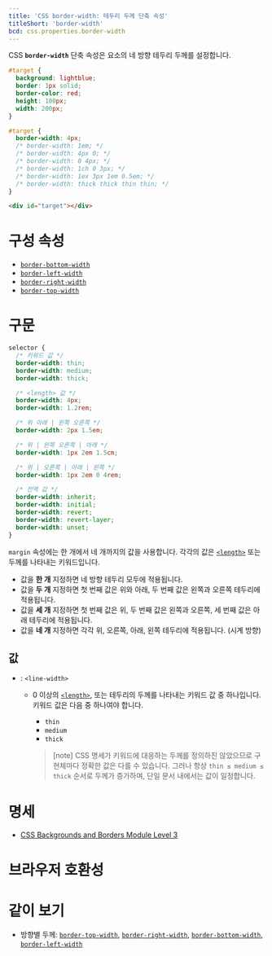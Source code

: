 ```yaml
---
title: 'CSS border-width: 테두리 두께 단축 속성'
titleShort: 'border-width'
bcd: css.properties.border-width
---
```


CSS **`border-width`** 단축 속성은 요소의 네 방향 테두리 두께를 설정합니다.

```css hidden name=demo filename=style
#target {
  background: lightblue;
  border: 1px solid;
  border-color: red;
  height: 100px;
  width: 200px;
}
```

```css hidden name=demo
#target {
  border-width: 4px;
  /* border-width: 1em; */
  /* border-width: 4px 0; */
  /* border-width: 0 4px; */
  /* border-width: 1ch 0 3px; */
  /* border-width: 1ex 3px 1em 0.5em; */
  /* border-width: thick thick thin thin; */
}
```

```html hidden name=demo
<div id="target"></div>
```

<LiveExample height={180} lang="css" name="demo" />

# 구성 속성

- [`border-bottom-width`]
- [`border-left-width`]
- [`border-right-width`]
- [`border-top-width`]

# 구문

```css
selector {
  /* 키워드 값 */
  border-width: thin;
  border-width: medium;
  border-width: thick;

  /* <length> 값 */
  border-width: 4px;
  border-width: 1.2rem;

  /* 위 아래 | 왼쪽 오른쪽 */
  border-width: 2px 1.5em;

  /* 위 | 왼쪽 오른쪽 | 아래 */
  border-width: 1px 2em 1.5cm;

  /* 위 | 오른쪽 | 아래 | 왼쪽 */
  border-width: 1px 2em 0 4rem;

  /* 전역 값 */
  border-width: inherit;
  border-width: initial;
  border-width: revert;
  border-width: revert-layer;
  border-width: unset;
}
```

`margin` 속성에는 한 개에서 네 개까지의 값을 사용합니다. 각각의 값은 [`<length>`] 또는 두께를 나타내는 키워드입니다.

- 값을 **한 개** 지정하면 네 방향 테두리 모두에 적용됩니다.
- 값을 **두 개** 지정하면 첫 번째 값은 위와 아래, 두 번째 값은 왼쪽과 오른쪽 테두리에 적용됩니다.
- 값을 **세 개** 지정하면 첫 번째 값은 위, 두 번째 값은 왼쪽과 오른쪽, 세 번째 값은 아래 테두리에 적용됩니다.
- 값을 **네 개** 지정하면 각각 위, 오른쪽, 아래, 왼쪽 테두리에 적용됩니다. (시계 방향)

## 값

- : `<line-width>`

  - 0 이상의 [`<length>`], 또는 테두리의 두께를 나타내는 키워드 값 중 하나입니다. 키워드 값은 다음 중 하나여야 합니다.

    - `thin`
    - `medium`
    - `thick`

    > [note] CSS 명세가 키워드에 대응하는 두께를 정의하진 않았으므로 구현체마다 정확한 값은 다를 수 있습니다. 그러나 항상 `thin ≤ medium ≤ thick` 순서로 두께가 증가하며, 단일 문서 내에서는 값이 일정합니다.

# 명세

- [CSS Backgrounds and Borders Module Level 3](https://drafts.csswg.org/css-backgrounds/#the-border-width)

# 브라우저 호환성

<BrowserCompat data={props.bcd} />

# 같이 보기

- 방향별 두께: [`border-top-width`], [`border-right-width`], [`border-bottom-width`], [`border-left-width`]

[`<length>`]: ./length
[`border-bottom-width`]: ./border-bottom-width
[`border-left-width`]: ./border-left-width
[`border-right-width`]: ./border-right-width
[`border-top-width`]: ./border-top-width
